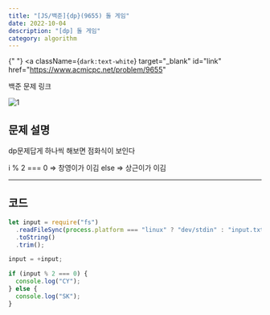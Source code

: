 ---
title: "[JS/백준]{dp}(9655) 돌 게임"
date: 2022-10-04
description: "[dp] 돌 게임"
category: algorithm
---

{" "}
<a
  className={`dark:text-white`}
  target="_blank"
  id="link"
  href="https://www.acmicpc.net/problem/9655"
>
  백준 문제 링크
</a>

![1](https://user-images.githubusercontent.com/75124028/193791127-80e6c4af-01fb-44b7-8b81-394d973f0b94.PNG)

<h2 className={`dark:text-white`}>문제 설명</h2>

dp문제답게 하나씩 해보면 점화식이 보인다

i % 2 === 0 => 창영이가 이김
else => 상근이가 이김

---

<h2 className={`dark:text-white`}>코드</h2>

```js showLineNumbers
let input = require("fs")
  .readFileSync(process.platform === "linux" ? "dev/stdin" : "input.txt")
  .toString()
  .trim();

input = +input;

if (input % 2 === 0) {
  console.log("CY");
} else {
  console.log("SK");
}
```

